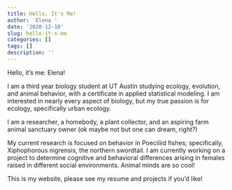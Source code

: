 ```yaml
---
title: Hello, It's Me!
author: 'Elena '
date: '2020-12-10'
slug: hello-it-s-me
categories: []
tags: []
description: ''
---
```



Hello, it's me: Elena!

I am a third year biology student at UT Austin studying ecology, evolution, and animal behavior, with a certificate in applied statistical modeling. I am interested in nearly every aspect of biology, but my true passion is for ecology, specifically urban ecology.

I am a researcher, a homebody, a plant collector, and an aspiring farm animal sanctuary owner (ok maybe not but one can dream, right?)

My current research is focused on behavior in Poeciliid fishes; specifically, Xiphophorous nigrensis, the northern swordtail. I am currently working on a project to determine cognitive and behavioral differences arising in females raised in different social environments. Animal minds are so cool! 

This is my website, please see my resume and projects if you'd like!


